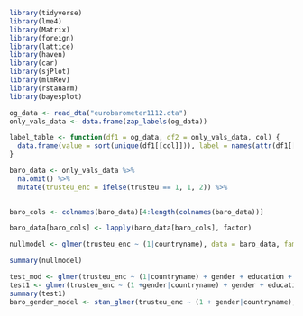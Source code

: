 ```r
library(tidyverse)
library(lme4)
library(Matrix)
library(foreign)
library(lattice)
library(haven)
library(car)
library(sjPlot)
library(mlmRev)
library(rstanarm)
library(bayesplot)
```

```r
og_data <- read_dta("eurobarometer1112.dta")
only_vals_data <- data.frame(zap_labels(og_data))

label_table <- function(df1 = og_data, df2 = only_vals_data, col) {
  data.frame(value = sort(unique(df1[[col]])), label = names(attr(df1[[col]], "labels")))
}
```

```r
baro_data <- only_vals_data %>%
  na.omit() %>%
  mutate(trusteu_enc = ifelse(trusteu == 1, 1, 2)) %>%
  

baro_cols <- colnames(baro_data)[4:length(colnames(baro_data))]

baro_data[baro_cols] <- lapply(baro_data[baro_cols], factor)
```

```r
nullmodel <- glmer(trusteu_enc ~ (1|countryname), data = baro_data, family = binomial)

summary(nullmodel)
```

```r
test_mod <- glmer(trusteu_enc ~ (1|countryname) + gender + education + community + trustng + bills, data = baro_data, family = binomial)
test1 <- glmer(trusteu_enc ~ (1 +gender|countryname) + gender + education + community + trustng + bills, data = baro_data, family = binomial, verbose = 1)
summary(test1)
baro_gender_model <- stan_glmer(trusteu_enc ~ (1 + gender|countryname), data = baro_data, family = binomial, seed = 123)
```





